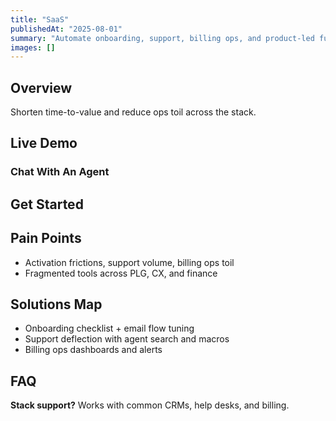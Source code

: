 ```yaml
---
title: "SaaS"
publishedAt: "2025-08-01"
summary: "Automate onboarding, support, billing ops, and product-led funnels."
images: []
---
```


## Overview

Shorten time-to-value and reduce ops toil across the stack.

## Live Demo

<RoiCalculator title="SaaS ROI" unitLabel="Signups / month" />

### Chat With An Agent

<AgentChatDemo title="Chat About Growth Loops" industry="saas" persona="Growth Assistant" prompts="Map onboarding flows to reduce churn|Suggest a 3-email activation sequence|Identify top 3 support automations" />

## Get Started

<LeadCapture industry="saas" funnel="roi" title="Discuss SaaS Ops Automation" />
<FunnelCTA label="Try a Live Demo" href="/work" industry="saas" funnel="chat" />

## Pain Points

- Activation frictions, support volume, billing ops toil
- Fragmented tools across PLG, CX, and finance

## Solutions Map

- Onboarding checklist + email flow tuning
- Support deflection with agent search and macros
- Billing ops dashboards and alerts

## FAQ

**Stack support?** Works with common CRMs, help desks, and billing.
